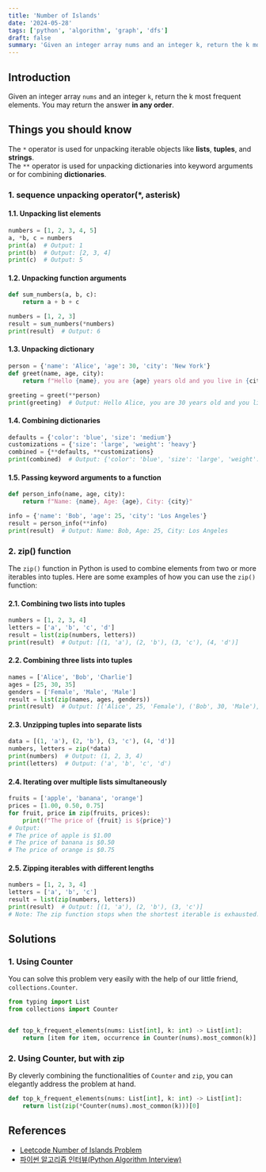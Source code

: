 ```yaml
---
title: 'Number of Islands'
date: '2024-05-28'
tags: ['python', 'algorithm', 'graph', 'dfs']
draft: false
summary: 'Given an integer array nums and an integer k, return the k most frequent elements. You may return the answer in any order.'
---
```


## Introduction
Given an integer array `nums` and an integer `k`, return the k most frequent elements. You may return the answer **in any order**.

## Things you should know
The `*` operator is used for unpacking iterable objects like **lists**, **tuples**, and **strings**.  
The `**` operator is used for unpacking dictionaries into keyword arguments or for combining **dictionaries**.
### 1. sequence unpacking operator(*, asterisk)
#### 1.1. Unpacking list elements
```python:unpack.py
numbers = [1, 2, 3, 4, 5]
a, *b, c = numbers
print(a)  # Output: 1
print(b)  # Output: [2, 3, 4]
print(c)  # Output: 5
```

#### 1.2. Unpacking function arguments
```python:unpack.py
def sum_numbers(a, b, c):
    return a + b + c

numbers = [1, 2, 3]
result = sum_numbers(*numbers)
print(result)  # Output: 6
```

#### 1.3. Unpacking dictionary
```python:unpack.py
person = {'name': 'Alice', 'age': 30, 'city': 'New York'}
def greet(name, age, city):
    return f"Hello {name}, you are {age} years old and you live in {city}."

greeting = greet(**person)
print(greeting)  # Output: Hello Alice, you are 30 years old and you live in New York.
```

#### 1.4. Combining dictionaries
```python:unpack.py
defaults = {'color': 'blue', 'size': 'medium'}
customizations = {'size': 'large', 'weight': 'heavy'}
combined = {**defaults, **customizations}
print(combined)  # Output: {'color': 'blue', 'size': 'large', 'weight': 'heavy'}
```

#### 1.5. Passing keyword arguments to a function
```python:unpack.py
def person_info(name, age, city):
    return f"Name: {name}, Age: {age}, City: {city}"

info = {'name': 'Bob', 'age': 25, 'city': 'Los Angeles'}
result = person_info(**info)
print(result)  # Output: Name: Bob, Age: 25, City: Los Angeles
```

### 2. zip() function
The `zip()` function in Python is used to combine elements from two or more iterables into tuples. 
Here are some examples of how you can use the `zip()` function:

#### 2.1. Combining two lists into tuples
```python:zip.py
numbers = [1, 2, 3, 4]
letters = ['a', 'b', 'c', 'd']
result = list(zip(numbers, letters))
print(result)  # Output: [(1, 'a'), (2, 'b'), (3, 'c'), (4, 'd')]
```

#### 2.2. Combining three lists into tuples
```python:zip.py
names = ['Alice', 'Bob', 'Charlie']
ages = [25, 30, 35]
genders = ['Female', 'Male', 'Male']
result = list(zip(names, ages, genders))
print(result)  # Output: [('Alice', 25, 'Female'), ('Bob', 30, 'Male'), ('Charlie', 35, 'Male')]
```

#### 2.3. Unzipping tuples into separate lists
```python:zip.py
data = [(1, 'a'), (2, 'b'), (3, 'c'), (4, 'd')]
numbers, letters = zip(*data)
print(numbers)  # Output: (1, 2, 3, 4)
print(letters)  # Output: ('a', 'b', 'c', 'd')
```

#### 2.4. Iterating over multiple lists simultaneously
```python:zip.py
fruits = ['apple', 'banana', 'orange']
prices = [1.00, 0.50, 0.75]
for fruit, price in zip(fruits, prices):
    print(f"The price of {fruit} is ${price}")
# Output:
# The price of apple is $1.00
# The price of banana is $0.50
# The price of orange is $0.75
```

#### 2.5. Zipping iterables with different lengths
```python:zip.py
numbers = [1, 2, 3, 4]
letters = ['a', 'b', 'c']
result = list(zip(numbers, letters))
print(result)  # Output: [(1, 'a'), (2, 'b'), (3, 'c')]
# Note: The zip function stops when the shortest iterable is exhausted.
```

## Solutions
### 1. Using Counter
You can solve this problem very easily with the help of our little friend, `collections.Counter`.

```python:main.py
from typing import List
from collections import Counter


def top_k_frequent_elements(nums: List[int], k: int) -> List[int]:
    return [item for item, occurrence in Counter(nums).most_common(k)]
```

### 2. Using Counter, but with zip
By cleverly combining the functionalities of `Counter` and `zip`, you can elegantly address the problem at hand.
```python:main.py
def top_k_frequent_elements(nums: List[int], k: int) -> List[int]:
    return list(zip(*Counter(nums).most_common(k)))[0]
```
## References

- [Leetcode Number of Islands Problem](https://leetcode.com/problems/number-of-islands)
- [파이썬 알고리즘 인터뷰(Python Algorithm Interview)](https://www.aladin.co.kr/shop/wproduct.aspx?ItemId=245495826)
